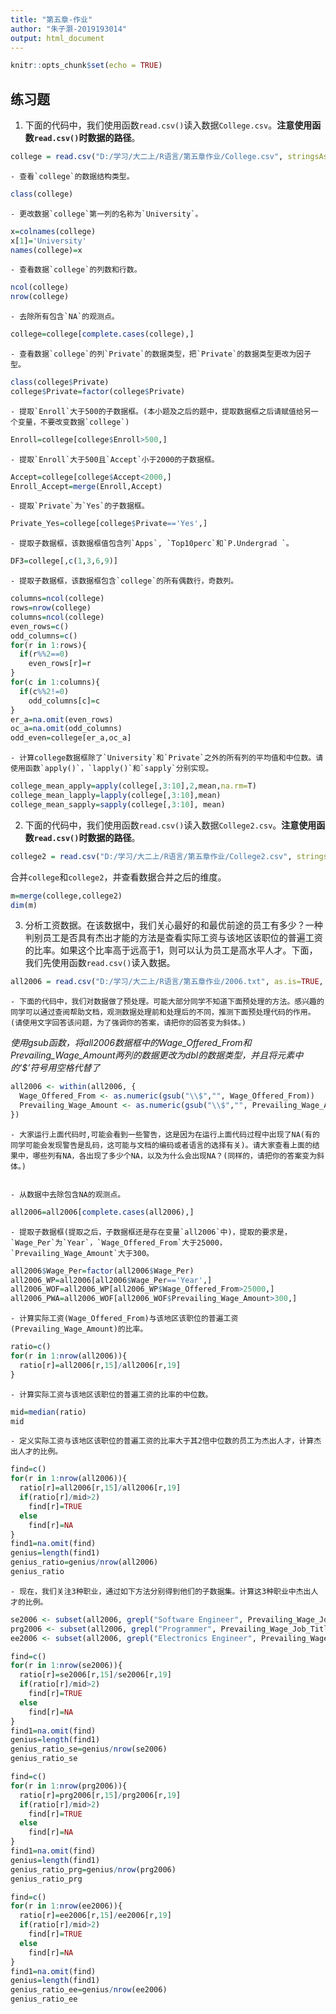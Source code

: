 ---
title: "第五章-作业"
author: "朱子灏-2019193014"
output: html_document
---

```{r setup, include=FALSE}
knitr::opts_chunk$set(echo = TRUE)
```


## 练习题

1. 下面的代码中，我们使用函数`read.csv()`读入数据`College.csv`。**注意使用函数`read.csv()`时数据的路径**。
```{r}
college = read.csv("D:/学习/大二上/R语言/第五章作业/College.csv", stringsAsFactors = F)
```
    - 查看`college`的数据结构类型。
```{r}
class(college)
```
    
    - 更改数据`college`第一列的名称为`University`。
```{r}
x=colnames(college)
x[1]='University'
names(college)=x
```
    
    - 查看数据`college`的列数和行数。
```{r}
ncol(college)
nrow(college)
```
    
    - 去除所有包含`NA`的观测点。
```{r}
college=college[complete.cases(college),]
```
    
    - 查看数据`college`的列`Private`的数据类型，把`Private`的数据类型更改为因子型。
```{r}
class(college$Private)
college$Private=factor(college$Private)
```
    
    - 提取`Enroll`大于500的子数据框。(本小题及之后的题中，提取数据框之后请赋值给另一个变量，不要改变数据`college`)
```{r}
Enroll=college[college$Enroll>500,]
```
    
    - 提取`Enroll`大于500且`Accept`小于2000的子数据框。
```{r}
Accept=college[college$Accept<2000,]
Enroll_Accept=merge(Enroll,Accept)
```
    
    - 提取`Private`为`Yes`的子数据框。
```{r}
Private_Yes=college[college$Private=='Yes',]
```
    
    - 提取子数据框，该数据框值包含列`Apps`, `Top10perc`和`P.Undergrad `。
```{r}
DF3=college[,c(1,3,6,9)]
```
    
    - 提取子数据框，该数据框包含`college`的所有偶数行，奇数列。
```{r}
columns=ncol(college)
rows=nrow(college)
columns=ncol(college)
even_rows=c()
odd_columns=c()
for(r in 1:rows){
  if(r%%2==0)
    even_rows[r]=r
}
for(c in 1:columns){
  if(c%%2!=0)
    odd_columns[c]=c
}
er_a=na.omit(even_rows)
oc_a=na.omit(odd_columns)
odd_even=college[er_a,oc_a]
```
    - 计算college数据框除了`University`和`Private`之外的所有列的平均值和中位数。请使用函数`apply()`，`lapply()`和`sapply`分别实现。
```{r}
college_mean_apply=apply(college[,3:10],2,mean,na.rm=T)
college_mean_lapply=lapply(college[,3:10],mean)
college_mean_sapply=sapply(college[,3:10], mean)
```
    
    
2. 下面的代码中，我们使用函数`read.csv()`读入数据`College2.csv`。**注意使用函数`read.csv()`时数据的路径**。
```{r}
college2 = read.csv("D:/学习/大二上/R语言/第五章作业/College2.csv", stringsAsFactors = F)
```

合并`college`和`college2`，并查看数据合并之后的维度。
```{r}
m=merge(college,college2)
dim(m)
```

3. 分析工资数据。在该数据中，我们关心最好的和最优前途的员工有多少？一种判别员工是否具有杰出才能的方法是查看实际工资与该地区该职位的普遍工资的比率。如果这个比率高于远高于1，则可以认为员工是高水平人才。下面，我们先使用函数`read.csv()`读入数据。
```{r}
all2006 = read.csv("D:/学习/大二上/R语言/第五章作业/2006.txt", as.is=TRUE, header=TRUE)
```
    - 下面的代码中，我们对数据做了预处理。可能大部分同学不知道下面预处理的方法。感兴趣的同学可以通过查阅帮助文档，观测数据处理前和处理后的不同，推测下面预处理代码的作用。(请使用文字回答该问题，为了强调你的答案，请把你的回答变为斜体。)
    
*使用gsub函数，将all2006数据框中的Wage_Offered_From和Prevailing_Wage_Amount两列的数据更改为dbl的数据类型，并且将元素中的‘$’符号用空格代替了*
    
```{r}
all2006 <- within(all2006, {
  Wage_Offered_From <- as.numeric(gsub("\\$","", Wage_Offered_From))
  Prevailing_Wage_Amount <- as.numeric(gsub("\\$","", Prevailing_Wage_Amount))
})
```
    - 大家运行上面代码时,可能会看到一些警告，这是因为在运行上面代码过程中出现了NA(有的同学可能会发现警告是乱码，这可能与文档的编码或者语言的选择有关)。请大家查看上面的结果中，哪些列有NA，各出现了多少个NA，以及为什么会出现NA？(同样的，请把你的答案变为斜体。)
    

    - 从数据中去除包含NA的观测点。
```{r}
all2006=all2006[complete.cases(all2006),]
```

    - 提取子数据框(提取之后，子数据框还是存在变量`all2006`中)，提取的要求是，`Wage_Per`为`Year`，`Wage_Offered_From`大于25000，`Prevailing_Wage_Amount`大于300。
```{r}
all2006$Wage_Per=factor(all2006$Wage_Per)
all2006_WP=all2006[all2006$Wage_Per=='Year',]
all2006_WOF=all2006_WP[all2006_WP$Wage_Offered_From>25000,]
all2006_PWA=all2006_WOF[all2006_WOF$Prevailing_Wage_Amount>300,]
```
    
    - 计算实际工资(Wage_Offered_From)与该地区该职位的普遍工资(Prevailing_Wage_Amount)的比率。
    
```{r}
ratio=c()
for(r in 1:nrow(all2006)){
  ratio[r]=all2006[r,15]/all2006[r,19]
}
```

    - 计算实际工资与该地区该职位的普遍工资的比率的中位数。
```{r}
mid=median(ratio)
mid
```
    - 定义实际工资与该地区该职位的普遍工资的比率大于其2倍中位数的员工为杰出人才，计算杰出人才的比例。
```{r}
find=c()
for(r in 1:nrow(all2006)){
  ratio[r]=all2006[r,15]/all2006[r,19]
  if(ratio[r]/mid>2)
    find[r]=TRUE
  else
    find[r]=NA
}
find1=na.omit(find)
genius=length(find1)
genius_ratio=genius/nrow(all2006)
genius_ratio
```
    
    - 现在，我们关注3种职业，通过如下方法分别得到他们的子数据集。计算这3种职业中杰出人才的比例。
```{r}
se2006 <- subset(all2006, grepl("Software Engineer", Prevailing_Wage_Job_Title))
prg2006 <- subset(all2006, grepl("Programmer", Prevailing_Wage_Job_Title))
ee2006 <- subset(all2006, grepl("Electronics Engineer", Prevailing_Wage_Job_Title))
```
```{r}
find=c()
for(r in 1:nrow(se2006)){
  ratio[r]=se2006[r,15]/se2006[r,19]
  if(ratio[r]/mid>2)
    find[r]=TRUE
  else
    find[r]=NA
}
find1=na.omit(find)
genius=length(find1)
genius_ratio_se=genius/nrow(se2006)
genius_ratio_se
```
```{r}
find=c()
for(r in 1:nrow(prg2006)){
  ratio[r]=prg2006[r,15]/prg2006[r,19]
  if(ratio[r]/mid>2)
    find[r]=TRUE
  else
    find[r]=NA
}
find1=na.omit(find)
genius=length(find1)
genius_ratio_prg=genius/nrow(prg2006)
genius_ratio_prg
```
```{r}
find=c()
for(r in 1:nrow(ee2006)){
  ratio[r]=ee2006[r,15]/ee2006[r,19]
  if(ratio[r]/mid>2)
    find[r]=TRUE
  else
    find[r]=NA
}
find1=na.omit(find)
genius=length(find1)
genius_ratio_ee=genius/nrow(ee2006)
genius_ratio_ee
```







